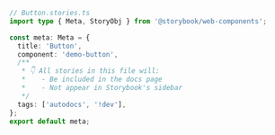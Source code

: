 ```ts
// Button.stories.ts
import type { Meta, StoryObj } from '@storybook/web-components';

const meta: Meta = {
  title: 'Button',
  component: 'demo-button',
  /**
   * 👇 All stories in this file will:
   *    - Be included in the docs page
   *    - Not appear in Storybook's sidebar
   */
  tags: ['autodocs', '!dev'],
};
export default meta;
```
